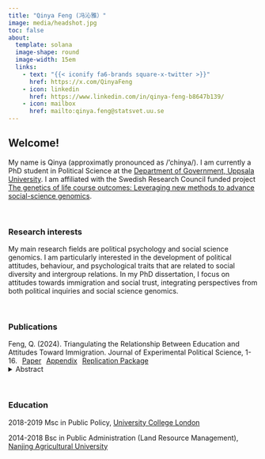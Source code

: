 ```yaml
---
title: "Qinya Feng (冯沁雅）"
image: media/headshot.jpg
toc: false
about: 
  template: solana
  image-shape: round
  image-width: 15em
  links:
    - text: "{{< iconify fa6-brands square-x-twitter >}}"
      href: https://x.com/QinyaFeng
    - icon: linkedin
      href: https://www.linkedin.com/in/qinya-feng-b8647b139/
    - icon: mailbox
      href: mailto:qinya.feng@statsvet.uu.se
---
```


## Welcome!

My name is Qinya (approximatly pronounced as /'chinya/). I am currently a PhD student in Political Science at the [Department of Government, Uppsala University](https://www.uu.se/institution/statsvetenskapliga/). I am affiliated with the Swedish Research Council funded project [The genetics of life course outcomes: Leveraging new methods to advance social-science genomics](https://www.uu.se/en/department/government/research/the-genetics-of-life-course-outcomes-leveraging-new-methods-to-advance-social-science-genomics).

<br> <!-- -->

### Research interests
My main research fields are political psychology and social science genomics. I am particularly interested in the development of political attitudes, behaviour, and psychological traits that are related to social diversity and intergroup relations. In my PhD dissertation, I focus on attitudes towards immigration and social trust, integrating perspectives from both political inquiries and social science genomics.

<br> <!-- -->

### Publications
<p style="display: inline;">
  Feng, Q. (2024). Triangulating the Relationship Between Education and Attitudes Toward Immigration. Journal of Experimental Political Science, 1-16.
  <span style="margin-left: 6px;">
    <a href="https://www.cambridge.org/core/journals/journal-of-experimental-political-science/article/triangulating-the-relationship-between-education-and-attitudes-toward-immigration/23AA6130A08BB1CA520F74DFC515F243" class="btn btn-outline-secondary" role="button" style="margin-right: 6px; display: inline-block;">Paper</a>
    <a href="https://static.cambridge.org/content/id/urn%3Acambridge.org%3Aid%3Aarticle%3AS2052263024000071/resource/name/S2052263024000071sup001.pdf" class="btn btn-outline-secondary" role="button" style="margin-right: 6px; display: inline-block;">Appendix</a>
    <a href="https://dataverse.harvard.edu/dataset.xhtml?persistentId=doi:10.7910/DVN/897XEW" class="btn btn-outline-secondary" role="button" style="display: inline-block;">Replication Package</a>
  </span>
</p>

<details>
  <summary>Abstract</summary>
Education is widely believed to predict attitudes toward immigration, but what causal relationship underlies this descriptive pattern? This research employs three distinct natural experiments and considers genetic factors to triangulate this relationship: Study 1 analyses discordant monozygotic twins; Study 2 assesses the impact of a Swedish education reform; and Study 3 analyses dizygotic twins with the use of a polygenic index for education, a DNA-based measure for genetic predispositions toward education. The results indicate that education does modestly promote open views toward immigration (Study 1), yet the reform’s effect remains uncertain (Study 2). Study 3 offers direct evidence of the effects of genetic predispositions and suggests that genetics related to education may influence attitudes beyond achieved educational attainment. These findings confirm the positive impact of education while pointing to the combined influence of genetic and social pathways in shaping immigration attitudes.

*"Although Study 2 on the reform may be underpowered thus compromising the result comparison between the reform and MZ-twin studies, contrasting the significant effects observed in the MZ-twin study with the null effect of high school and university in longitudinal studies with adolescents and young adults suggests that education may have more political significance in midlife. This implies that theories concerning long-term downstream mechanisms, such as “education-as-cleavage” and educational disparities in receptivity to elite messaging (Cavaille and Marshall, 2019, p. 262), may be more plausible."*
</details>

<br> <!-- -->

### Education
2018-2019 Msc in Public Policy, [University College London](https://www.ucl.ac.uk/political-science/) 
 
2014-2018 Bsc in Public Administration (Land Resource Management), [Nanjing Agricultural University](https://clm.njau.edu.cn/) 



